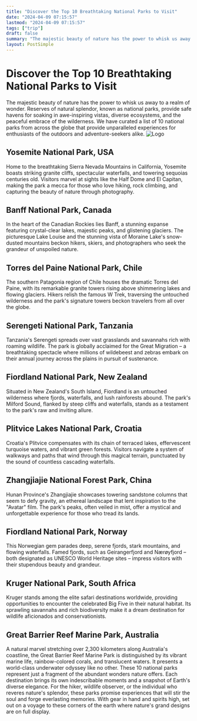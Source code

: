 ```yaml
---
title: "Discover the Top 10 Breathtaking National Parks to Visit"
date: "2024-04-09 07:15:57"
lastmod: "2024-04-09 07:15:57"
tags: ["trip"]
draft: false
summary: "The majestic beauty of nature has the power to whisk us away to a realm of wonder. Reserves of natural splendor, known as national parks, provide safe havens for soaking in awe-inspiring vistas, diverse ecosystems, and the peaceful embrace of the wilderness. We have curated a list of 10 national parks from across the globe that provide unparalleled experiences for enthusiasts of the outdoors and adventure-seekers alike."
layout: PostSimple
---
```

# Discover the Top 10 Breathtaking National Parks to Visit
The majestic beauty of nature has the power to whisk us away to a realm of wonder. Reserves of natural splendor, known as national parks, provide safe havens for soaking in awe-inspiring vistas, diverse ecosystems, and the peaceful embrace of the wilderness. We have curated a list of 10 national parks from across the globe that provide unparalleled experiences for enthusiasts of the outdoors and adventure-seekers alike.
<img alt="Logo" class="lazyImg" data-src="https://cdn.seniorsselection.com/src_image/3bbd187413da210cdda15b164f33d11f.webp" src="/statics/image/loading.webp"/>
## Yosemite National Park, USA
Home to the breathtaking Sierra Nevada Mountains in California, Yosemite boasts striking granite cliffs, spectacular waterfalls, and towering sequoias centuries old. Visitors marvel at sights like the Half Dome and El Capitan, making the park a mecca for those who love hiking, rock climbing, and capturing the beauty of nature through photography.
## Banff National Park, Canada
In the heart of the Canadian Rockies lies Banff, a stunning expanse featuring crystal-clear lakes, majestic peaks, and glistening glaciers. The picturesque Lake Louise and the stunning vista of Moraine Lake's snow-dusted mountains beckon hikers, skiers, and photographers who seek the grandeur of unspoiled nature.
## Torres del Paine National Park, Chile
The southern Patagonia region of Chile houses the dramatic Torres del Paine, with its remarkable granite towers rising above shimmering lakes and flowing glaciers. Hikers relish the famous W Trek, traversing the untouched wilderness and the park's signature towers beckon travelers from all over the globe.
## Serengeti National Park, Tanzania
Tanzania's Serengeti spreads over vast grasslands and savannahs rich with roaming wildlife. The park is globally acclaimed for the Great Migration – a breathtaking spectacle where millions of wildebeest and zebras embark on their annual journey across the plains in pursuit of sustenance.
## Fiordland National Park, New Zealand
Situated in New Zealand's South Island, Fiordland is an untouched wilderness where fjords, waterfalls, and lush rainforests abound. The park's Milford Sound, flanked by steep cliffs and waterfalls, stands as a testament to the park's raw and inviting allure.
## Plitvice Lakes National Park, Croatia
Croatia's Plitvice compensates with its chain of terraced lakes, effervescent turquoise waters, and vibrant green forests. Visitors navigate a system of walkways and paths that wind through this magical terrain, punctuated by the sound of countless cascading waterfalls.
## Zhangjiajie National Forest Park, China
Hunan Province's Zhangjiajie showcases towering sandstone columns that seem to defy gravity, an ethereal landscape that lent inspiration to the "Avatar" film. The park's peaks, often veiled in mist, offer a mystical and unforgettable experience for those who tread its lands.
## Fiordland National Park, Norway
This Norwegian gem parades deep, serene fjords, stark mountains, and flowing waterfalls. Famed fjords, such as Geirangerfjord and Nærøyfjord – both designated as UNESCO World Heritage sites – impress visitors with their stupendous beauty and grandeur.
## Kruger National Park, South Africa
Kruger stands among the elite safari destinations worldwide, providing opportunities to encounter the celebrated Big Five in their natural habitat. Its sprawling savannahs and rich biodiversity make it a dream destination for wildlife aficionados and conservationists.
## Great Barrier Reef Marine Park, Australia
A natural marvel stretching over 2,300 kilometers along Australia's coastline, the Great Barrier Reef Marine Park is distinguished by its vibrant marine life, rainbow-colored corals, and translucent waters. It presents a world-class underwater odyssey like no other.
These 10 national parks represent just a fragment of the abundant wonders nature offers. Each destination brings its own indescribable moments and a snapshot of Earth's diverse elegance. For the hiker, wildlife observer, or the individual who reveres nature's splendor, these parks promise experiences that will stir the soul and forge everlasting memories. With gear in hand and spirits high, set out on a voyage to these corners of the earth where nature's grand designs are on full display.
        